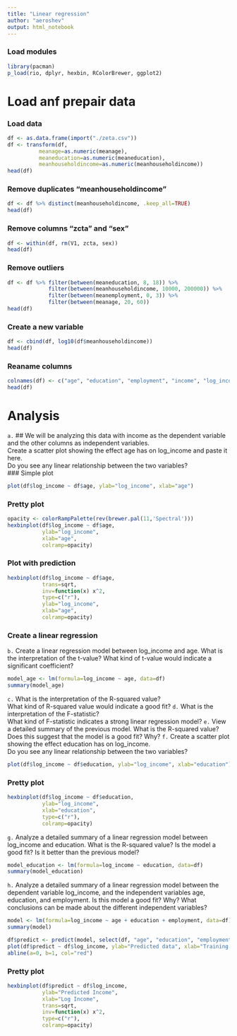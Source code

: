 ```yaml
---
title: "Linear regression"
author: "aeroshev"
output: html_notebook
---
```

### Load modules
```r
library(pacman)
p_load(rio, dplyr, hexbin, RColorBrewer, ggplot2)
```

# Load anf prepair data
### Load data
```r
df <- as.data.frame(import("./zeta.csv"))
df <- transform(df, 
          meanage=as.numeric(meanage), 
          meaneducation=as.numeric(meaneducation), 
          meanhouseholdincome=as.numeric(meanhouseholdincome))
head(df)
```

### Remove duplicates "meanhouseholdincome"
```r
df <- df %>% distinct(meanhouseholdincome, .keep_all=TRUE)
head(df)
```

### Remove columns "zcta" and "sex"
```r
df <- within(df, rm(V1, zcta, sex))
head(df)
```
### Remove outliers
```r
df <- df %>% filter(between(meaneducation, 8, 18)) %>%
             filter(between(meanhouseholdincome, 10000, 200000)) %>%
             filter(between(meanemployment, 0, 3)) %>%
             filter(between(meanage, 20, 60))
head(df)
```

### Create a new variable 
```r
df <- cbind(df, log10(df$meanhouseholdincome))
head(df)
```

### Reaname columns
```r
colnames(df) <- c("age", "education", "employment", "income", "log_income")
head(df)
```

# Analysis
`a.` ##  We will be analyzing this data with income as the dependent variable 
and the other columns as independent variables.  
Create a scatter plot showing the effect age has on log_income and paste it here.  
Do you see any linear relationship between the two variables? <br>
### Simple plot
```r
plot(df$log_income ~ df$age, ylab="log_income", xlab="age")
```
### Pretty plot
```r
opacity <- colorRampPalette(rev(brewer.pal(11,'Spectral')))
hexbinplot(df$log_income ~ df$age, 
           ylab="log_income", 
           xlab="age", 
           colramp=opacity)
```
### Plot with prediction
```r
hexbinplot(df$log_income ~ df$age, 
           trans=sqrt, 
           inv=function(x) x^2, 
           type=c("r"),
           ylab="log_income",
           xlab="age",
           colramp=opacity)
```

### Create a linear regression <br>
`b.` 
Create a linear regression model between log_income and age. 
What is the interpretation of the t-value? 
What kind of t-value would indicate a significant coefficient?
```r
model_age <- lm(formula=log_income ~ age, data=df)
summary(model_age)
```
`c.` What is the interpretation of the R-squared value?  
What kind of R-squared value would indicate a good fit?
`d.` What is the interpretation of the F-statistic?  
What kind of F-statistic indicates a strong linear regression model?
`e.` View a detailed summary of the previous model.
What is the R-squared value?  
Does this suggest that the model is a good fit? Why?
`f.` Create a scatter plot showing the effect education has on log_income.  
Do you see any linear relationship between the two variables?
```r
plot(df$log_income ~ df$education, ylab="log_income", xlab="education")
```
### Pretty plot
```r
hexbinplot(df$log_income ~ df$education, 
           ylab="log_income", 
           xlab="education", 
           type=c("r"), 
           colramp=opacity)
```

`g.` Analyze a detailed summary of a linear regression model between log_income and education.  What is the R-squared value?  Is the model a good fit?  Is it better than the previous model?
```r
model_education <- lm(formula=log_income ~ education, data=df)
summary(model_education)
```

`h.` Analyze a detailed summary of a linear regression model between the dependent variable log_income, and the independent variables age, education, and employment.  Is this model a good fit?  Why?  What conclusions can be made about the different independent variables?
```r
model <- lm(formula=log_income ~ age + education + employment, data=df)
summary(model)
```
```r
df$predict <- predict(model, select(df, "age", "education", "employment"))
plot(df$predict ~ df$log_income, ylab="Predicted data", xlab="Training data")
abline(a=0, b=1, col="red")
```

### Pretty plot
```r
hexbinplot(df$predict ~ df$log_income, 
           ylab="Predicted Income", 
           xlab="Log Income", 
           trans=sqrt, 
           inv=function(x) x^2, 
           type=c("r"), 
           colramp=opacity)

```



